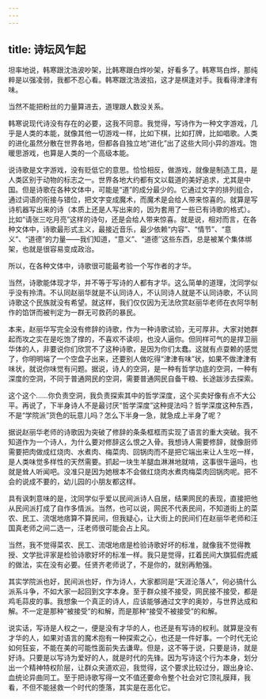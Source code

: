 ```yaml
---
---
---
```

title: 诗坛风乍起
---




坦率地说，韩寒跟沈浩波吵架，比韩寒跟白烨吵架，好看多了。韩寒骂白烨，那纯粹是以强凌弱，我都不忍心看。韩寒跟沈浩波掐，这才是棋逢对手。我看得津津有味。

当然不能把粉丝的力量算进去，道理跟人数没关系。

韩寒说现代诗没有存在的必要，这我不同意。我觉得，写诗作为一种文字游戏，几乎是人类的本能，就像其他一切游戏一样，比如下棋，比如打牌，比如唱歌。人类的进化虽然分散在世界各地，但都各自独立地“进化”出了这些大同小异的游戏。饱暖思游戏，也算是人类的一个高级本能。

说诗歌是文字游戏，没有贬低它的意思。恰恰相反，做游戏，就像是制造工具，是人类区别于动物的标志之一。世界各地大约都有文以载道的美好追求，尤其是中国。但是诗歌在各种文体中，可能是“道”的成分最少的。它通过文字的排列组合，通过词语的衔接与错位，把文字变成魔术，而魔术是会给人带来惊喜的。就算是写诗机器写出来的诗（本质上还是人写出来的，因为套用了一些已有诗歌的格式）。比如“请张三吃月亮”这样的诗句，还是会给人带来惊喜。就是说，相对而言，在各种文体中，诗歌最形式主义，最接近音乐，最少依赖“内容”、“情节”、“意义”、“道德”的力量——我们知道，“意义”、“道德’’这些东西，总是被某个集体绑架，也就是很容易变成政治。

所以，在各种文体中，诗歌很可能最考验一个写作者的才华。

当然，诗歌能体现才华，并不等于写诗的人都有才华。这么简单的道理，沈同学似乎没有拎清。不认同赵丽华就是不认同诗人，不认同诗人就是不认同诗歌，不认同诗歌这个民族就没有希望。就这样，我们仅仅因为无法欣赏赵丽华老师在衣阿华制作的馅饼而被判定为一群无可救药的暴民。

本来，赵丽华写完全没有修辞的诗歌，作为一种诗歌试验，无可厚非。大家对她群起而攻之实在是吃饱了撑的，不喜欢不读呗，也没人逼你。但同样可气的是捍卫丽华体的人，非要说你们欣赏不了这种诗歌，是因为你们太蠢。这就有点耍赖的感觉了，你明明端了一个空盘子出来，还要别人做吃得“津津有味”状，如果不做津津有味状，就说你味觉有问题。据说，诗人的空洞，是一种有哲学功底的空洞，一种有深度的空洞，不同于普通网民的空洞，需要普通网民自备干粮、长途跋涉去探索。

这个这个……你负责空洞，我负责探索其中的哲学深度，这个买卖好像有点不大公平。再说了，下半身诗人不是最讨厌“哲学深度”这种提法吗？哲学深度这种东西，不是“学院派”货色的玩意儿吗？怎么下半身一急，就急成上半身了呢？

据说赵丽华老师的诗歌因为突破了修辞的条条框框而实现了语言的重大突破。我不知道作为一个诗人，为什么要对修辞这么恨之入骨。我想诗人需要修辞，就像厨师需要把肉做成红烧肉、水煮肉、梅菜肉、回锅肉而不是把它端出来让人生吃一样，是人类味觉多样性的天然需要。抓起一块生羊腿血淋淋地就啃，这事很牛逼吗，也就是耸人听闻吧。没准只是因为她根本不会做红烧肉水煮肉梅菜肉回锅肉呢。把不会的说成不要的，幼儿园的小朋友都这样。

具有讽刺意味的是，沈同学似乎爱以民间派诗人自居，结果网民的表现，直接把他从民间派打成了自作多情派。当然，也可以说，网民不代表民间，不知道街上的菜农、民工、流氓地痞算不算民间，但我疑心，让大街上的民间们在赵丽华老师和汪国真老师之间二选一，汪老师很可能会占上风。

当然，我不觉得菜农、民工、流氓地痞是检验诗歌好坏的标准，就像我不觉得教授、文学批评家是检验诗歌好坏的标准一样。我只是觉得，扛着民间大旗狐假虎威的做法，实在没有必要。任贤齐老师说了，不是你的，就别再勉强。

其实学院派也好，民间派也好，作为诗人，大家都同是“天涯沦落人”，何必搞什么派系斗争，不如大家一起回到文字本身。至于群众接不接受，网民接不接受，都是鸡毛蒜皮的事。我想象一个真正的诗人，应该能够通过文字的奥妙，与世界达成和解。不一定是那种“被接受”的和解，而是那种“接受不被接受”的和解。

说实话，写诗是人权之一，便是没有才华的人，也还是有写诗的权利。就算是没有才华的人，如果对语言的魔术抱有一种探索之心，也还是一件好事。一个时代无论如何狂妄，不能在美的可能性面前失去谦卑。但是，这不等于说，只要是诗，就是好诗。只要是以写诗为爱好的人，就是时代的先锋。因为写诗这个行为本身，划分出一个精神特权阶层，让群众夹道欢迎，我觉得，这个要求比较过分，跟出身论、血统论异曲同工。至于把诗歌写得一文不值还要命令整个社会对它顶礼膜拜，我看，不但不能拯救一个时代的堕落，其实是在恶化它。